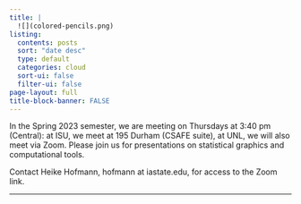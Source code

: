 ```yaml
---
title: |
  ![](colored-pencils.png)
listing:
  contents: posts
  sort: "date desc"
  type: default
  categories: cloud
  sort-ui: false
  filter-ui: false
page-layout: full
title-block-banner: FALSE
---
```

In the Spring 2023 semester, we are meeting on Thursdays at 3:40 pm (Central):
at ISU, we meet at 195 Durham (CSAFE suite), at UNL,  we will also meet via Zoom. Please join us for presentations on statistical graphics and computational tools. 

Contact Heike Hofmann, hofmann at iastate.edu, for access to the Zoom link.

<hr> 

